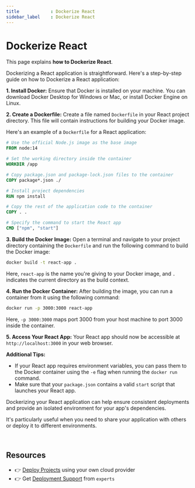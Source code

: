 ```yaml
---
title            : Dockerize React
sidebar_label    : Dockerize React
---
```


# Dockerize React

This page explains **how to Dockerize React**. 

Dockerizing a React application is straightforward. Here's a step-by-step guide on how to Dockerize a React application:

**1. Install Docker:**
Ensure that Docker is installed on your machine. You can download Docker Desktop for Windows or Mac, or install Docker Engine on Linux.

**2. Create a Dockerfile:**
Create a file named `Dockerfile` in your React project directory. This file will contain instructions for building your Docker image.

Here's an example of a `Dockerfile` for a React application:

```Dockerfile
# Use the official Node.js image as the base image
FROM node:14

# Set the working directory inside the container
WORKDIR /app

# Copy package.json and package-lock.json files to the container
COPY package*.json ./

# Install project dependencies
RUN npm install

# Copy the rest of the application code to the container
COPY . .

# Specify the command to start the React app
CMD ["npm", "start"]
```

**3. Build the Docker Image:**
Open a terminal and navigate to your project directory containing the `Dockerfile` and run the following command to build the Docker image:

```bash
docker build -t react-app .
```

Here, `react-app` is the name you're giving to your Docker image, and `.` indicates the current directory as the build context.

**4. Run the Docker Container:**
After building the image, you can run a container from it using the following command:

```bash
docker run -p 3000:3000 react-app
```

Here, `-p 3000:3000` maps port 3000 from your host machine to port 3000 inside the container.

**5. Access Your React App:**
Your React app should now be accessible at `http://localhost:3000` in your web browser.

**Additional Tips:**

- If your React app requires environment variables, you can pass them to the Docker container using the `-e` flag when running the `docker run` command.
- Make sure that your `package.json` contains a valid `start` script that launches your React app.

Dockerizing your React application can help ensure consistent deployments and provide an isolated environment for your app's dependencies. 

It's particularly useful when you need to share your application with others or deploy it to different environments.

<br />

## Resources

- 👉 [Deploy Projects](https://deploypro.dev/) using your own cloud provider
- 👉 Get [Deployment Support](https://deploypro.dev/support/) from `experts` 
